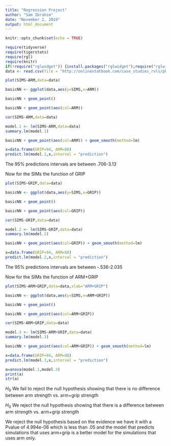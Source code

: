 ---
title: "Regression Project"
author: "Sam Ibrahim"
date: "November 2, 2019"
output: html_document
---

```{r setup, include=FALSE}
knitr::opts_chunk$set(echo = TRUE)
```

```{r include=FALSE}
require(tidyverse)
require(tigerstats)
require(rgl)
require(knitr)
if(!require("rglwidget")) {install.packages("rglwidget");require("rglwidget")}
data <- read.csv(file = "http://onlinestatbook.com/case_studies_rvls/physical_strength/data.txt",sep = "",header = TRUE)
```

```{r}
plot(SIMS~ARM,data=data)
```

```{r}
basicNN <- ggplot(data,aes(y=SIMS,x=ARM))
```

```{r}
basicNN + geom_point()
```

```{r}
basicNN + geom_point(aes(col=ARM)) 
```

```{r}
cor(SIMS~ARM,data=data)
```

```{r}
model.1 <- lm(SIMS~ARM,data=data)
summary.lm(model.1)
```

```{r}
basicNN + geom_point(aes(col=ARM)) + geom_smooth(method=lm)
```

```{r}
x=data.frame(GRIP=94, ARM=88)
predict.lm(model.1,x,interval = "prediction")
```

The 95% predictions intervals are between .706-3.13

Now for the SIMs the function of GRIP

```{r}
plot(SIMS~GRIP,data=data)
```

```{r}
basicNN <- ggplot(data,aes(y=SIMS,x=GRIP))
```

```{r}
basicNN + geom_point()
```

```{r}
basicNN + geom_point(aes(col=GRIP)) 
```

```{r}
cor(SIMS~GRIP,data=data)
```

```{r}
model.2 <- lm(SIMS~GRIP,data=data)
summary.lm(model.2)
```

```{r}
basicNN + geom_point(aes(col=GRIP)) + geom_smooth(method=lm)
```

```{r}
x=data.frame(GRIP=94, ARM=88)
predict.lm(model.2,x,interval = "prediction")
```

The 95% predictions intervals are between -.536-2.035


Now for the SIMs the function of ARM+GRIP


```{r}
plot(SIMS~ARM+GRIP,data=data,xlab="ARM+GRIP")
```

```{r}
basicNN <- ggplot(data,aes(y=SIMS,x=ARM+GRIP))
```

```{r}
basicNN + geom_point()
```

```{r}
basicNN + geom_point(aes(col=ARM+GRIP)) 
```

```{r}
cor(SIMS~ARM+GRIP,data=data)
```

```{r}
model.3 <- lm(SIMS~ARM+GRIP,data=data)
summary.lm(model.3)
```

```{r}
basicNN + geom_point(aes(col=ARM+GRIP)) + geom_smooth(method=lm)
```

```{r}
x=data.frame(GRIP=94, ARM=88)
predict.lm(model.3,x,interval = "prediction")
```


```{r}
a=anova(model.1,model.3)
print(a)
str(a)
```

$H_0$ We fail to reject the null hypothesis showing that there is no difference between arm strength vs. arm+grip strength

$H_0$ We reject the null hypothesis showing that there is a difference between arm strength vs. arm+grip strength

We reject the null hypothesis based on the evidence we have it with a Pvalue of 4.994e-06 which is less than .05 and the model that predicts simulations that uses arm+grip is a better model for the simulations that uses arm only.